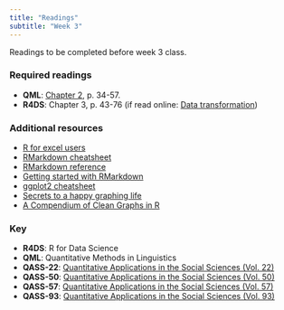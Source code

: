 ```yaml
---
title: "Readings"
subtitle: "Week 3"
---
```


Readings to be completed before week 3 class. 

### Required readings

- **QML**: [Chapter 2](https://www.jvcasillas.com/syllabi/658/refs/files/qml_ch_1_2.pdf), p. 34-57.
- **R4DS**: Chapter 3, p. 43-76 (if read online: [Data transformation](http://r4ds.had.co.nz/transform.html))


### Additional resources

- [R for excel users](https://rstudio-conf-2020.github.io/r-for-excel/)
- [RMarkdown cheatsheet](https://posit.co/wp-content/uploads/2022/10/rmarkdown-1.pdf)
- [RMarkdown reference](https://www.rstudio.com/wp-content/uploads/2015/03/rmarkdown-reference.pdf)
- [Getting started with RMarkdown](https://www.rstudio.com/resources/webinars/getting-started-with-r-markdown/)
- [ggplot2 cheatsheet](https://posit.co/wp-content/uploads/2022/10/data-visualization-1.pdf)
- [Secrets to a happy graphing life](http://stat545.com/block016_secrets-happy-graphing.html)
- [A Compendium of Clean Graphs in R](http://shinyapps.org/apps/RGraphCompendium/index.php)

### Key 

- **R4DS**: R for Data Science
- **QML**: Quantitative Methods in Linguistics
- **QASS-22**: [Quantitative Applications in the Social Sciences (Vol. 22)](https://www.jvcasillas.com/syllabi/658/refs/files/qass_22_applied_regression_an_introduction.pdf)
- **QASS-50**: [Quantitative Applications in the Social Sciences (Vol. 50)](https://www.jvcasillas.com/syllabi/658/refs/files/qass_50_multiple_regression_in_practice.pdf)
- **QASS-57**: [Quantitative Applications in the Social Sciences (Vol. 57)](https://www.jvcasillas.com/syllabi/658/refs/files/qass_57_understanding_regression_analysis_an_introductory_guide.pdf)
- **QASS-93**: [Quantitative Applications in the Social Sciences (Vol. 93)](https://www.jvcasillas.com/syllabi/658/refs/files/qass_93_regression_with_dummy_variables.pdf)
